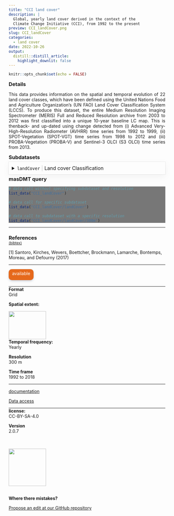 ```yaml
---
title: "CCI land cover"
description: |
  Global, yearly land cover derived in the context of the 
  Climate Change Initiative (CCI), from 1992 to the present
preview: CCI_landCover.png
slug: CCI_landCover
categories:
  - land cover
date: 2022-10-26
output:
  distill::distill_article:
    highlight_downlit: false
---
```

  
```r
knitr::opts_chunk$set(echo = FALSE)
```

<div style="width=80%;margin-top:0;margin-bottom:0;">
<h3 style="margin-top:5;margin-bottom:5;">Details</h3>
<p align="justify">
This data provides information on the spatial and temporal evolution of 22 land cover classes, which have been defined using the United Nations Food and Agriculture Organization's (UN FAO) Land Cover Classification System (LCCS). To produce this dataset, the entire Medium Resolution Imaging Spectrometer (MERIS) Full and Reduced Resolution archive from 2003 to 2012 was first classified into a unique 10-year baseline LC map. This is thenback- and up-dated using change detected from (i) Advanced Very-High-Resolution Radiometer (AVHRR) time series from 1992 to 1999, (ii) SPOT-Vegetation (SPOT-VGT) time series from 1998 to 2012 and (iii) PROBA-Vegetation (PROBA-V) and Sentinel-3 OLCI (S3 OLCI) time series from 2013.
</p>

<h3 style="margin-top:5;margin-bottom:5;">Subdatasets</h3>
<details style='cursor:pointer;border:none;box-shadow: rgba(0, 0, 0, 0.05) 0px 6px 24px 0px, rgba(0, 0, 0, 0.08) 0px 0px 0px 1px;padding:10px;margin:0;'>
<summary style="font-size:16px;">`landCover`<span style="color:#C8C8C8;"> | </span>Land cover Classification</summary>
<hr style="margin-top:0;margin-bottom:20px;">
|content|description|
|-------|-----------|
|10|Cropland, rainfed|
|11|Herbaceous cover|
|12|Tree or shrub cover|
|20|Cropland, irrigated or post-flooding|
|30|Mosaic cropland (>50%) / natural vegetation (tree, shrub, herbaceous cover) (<50%)|
|40|Mosaic natural vegetation (tree, shrub, herbaceous cover) (>50%) / cropland (<50%)|
|50|Tree cover, broadleaved, evergreen, closed to open (>15%)|
|60|Tree cover, broadleaved, deciduous, closed to open (>15%)|
|61|Tree cover, broadleaved, deciduous, closed (>40%)|
|62|Tree cover, broadleaved, deciduous, open (15-40%)|
|70|Tree cover, needleleaved, evergreen, closed to open (>15%)|
|71|Tree cover, needleleaved, evergreen, closed (>40%)|
|72|Tree cover, needleleaved, evergreen, open (15-40%)|
|80|Tree cover, needleleaved, deciduous, closed to open (>15%)|
|81|Tree cover, needleleaved, deciduous, closed (>40%)|
|82|Tree cover, needleleaved, deciduous, open (15-40%)|
|90|Tree cover, mixed leaf type (broadleaved and needleleaved)|
|100|Mosaic tree and shrub (>50%) / herbaceous cover (<50%)|
|110|Mosaic herbaceous cover (>50%) / tree and shrub (<50%)|
|120|Shrubland|
|121|Shrubland evergreen|
|122|Shrubland deciduous|
|130|Grassland|
|140|Lichens and mosses|
|150|Sparse vegetation (tree, shrub, herbaceous cover) (<15%)|
|151|Sparse tree (<15%)|
|152|Sparse shrub (<15%)|
|153|Sparse herbaceous cover (<15%)|
|160|Tree cover, flooded, fresh or brakish water|
|170|Tree cover, flooded, saline water|
|180|Shrub or herbaceous cover, flooded, fresh/saline/brakish water|
|190|Urban areas|
|200|Bare areas|
|201|Consolidated bare areas|
|202|Unconsolidated bare areas|
|210|Water bodies|
|220|Permanent snow and ice|
</details>
<h3 style="margin-top:5;margin-bottom:5;">masDMT query</h3>
<div style="width=80%;margin-top:5;margin-bottom:5;background-color:#777777;">
```r
# data call without specifying subdataset and resolution
list_data("CCI_landCover")

# data call for specific subdataset 
list_data("CCI_landCover/landCover")

# data call to subdataset with a specific resolution
list_data("CCI_landCover/landCover/300m")
```
</div>
<hr style="margin-top:0;margin-bottom:0;">
<h3 style="margin-bottom:0;">References</h3>
<p style='margin-top:0;margin-bottom:5;'>
             <a target='_blank' href='https://raw.githubusercontent.com/data-catalog/main/_posts/CCI_landCover/CCI_landCover.bib' download='CCI_landCover/CCI_landCover.bibtex'><small>(bibtex)</small></a></p>
<p>[1] Santoro, Kirches, Wevers, Boettcher, Brockmann, Lamarche, Bontemps, Moreau, and Defourny (2017)</p>
<hr>
</div>

<aside>
<p style="padding:5px;margin-top:0;margin-bottom:20px;border-radius:10px;text-align:center;background:#e6691c;color:#ffffff;height:25px;width:70px;box-shadow: rgba(9, 30, 66, 0.25) 0px 4px 8px -2px, rgba(9, 30, 66, 0.08) 0px 0px 0px 1px;">available</p>
<hr style="margin-top:0;margin-bottom:0;">
<p style="margin-top:0;margin-bottom:0;">**Format**</p>
<p style="margin-top:0;">Grid</p>
<p style="margin-top:0;">**Spatial extent:**</p>
<img src="CCI_landCover_extent.png" width=120, height=90>
<p style="margin-top:0;margin-bottom:0;">**Temporal frequency:**</p>
<p style="margin-top:0;">Yearly</p>
<p style="margin-top:0;margin-bottom:0;">**Resolution**</p>
<p style="margin-top:0;">300 m</p>
<p style="margin-top:0;margin-bottom:0;">**Time frame**</p>
<p style="margin-top:0;">1992 to 2018</p>
<hr style="margin-top:0;margin-bottom:0;">
<p><p style='margin-top:0;margin-bottom:0;'><a style='margin:0;padding:0;' href='https://cds.climate.copernicus.eu/cdsapp#!/dataset/satellite-land-cover?tab=overview'>documentation</a></p></p>
<p><p style='margin-top:0;margin-bottom:0;'><a style='margin:0;padding:0;' href='https://cds.climate.copernicus.eu/cdsapp#!/dataset/satellite-land-cover?tab=overview'>Data access</a></p></p>
<hr style="margin-top:0;margin-bottom:0;">
<p style="margin-top:0;margin-bottom:0;">**license:**</p>
<p style="margin-top:0;">CC-BY-SA-4.0</p>
<p style="margin-top:0;margin-bottom:0;">**Version**</p>
<p style="margin-top:0;">2.0.7</p>
<br>
<br>
<img src="https://raw.githubusercontent.com/macroecology-society/masDMT/master/docs/sidebar_credits.png" width="120;">
<br>
<br>
<p style="margin-bottom:0;padding:0;">**Where there  mistakes?**</p>
<p><a href='https://github.com/macroecology-society/data-catalog/tree/main/_posts/CCI_landCover/CCI_landCover.yml'>Propose an edit at our GitHub repository</a></p>
</aside>
